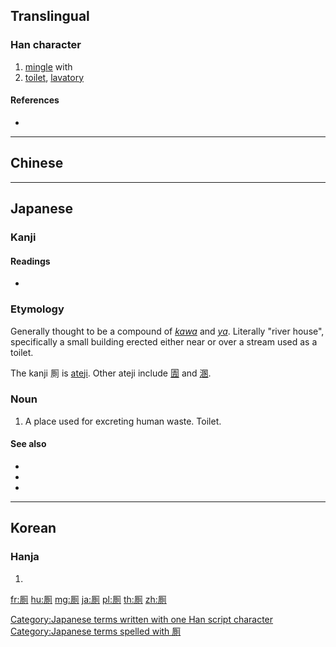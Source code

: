 {{also|厕|廁}}
==Translingual==

===Han character===
{{Han char|rn=27|rad=厂|as=09|sn=11|four=|canj=MBCN|ids=⿸厂則}}

# [[mingle]] with
# [[toilet]], [[lavatory]]

====References====
* {{Han ref|kx=0162.130|dkj=02981|dj=0370.010|hdz=10075.120|uh=53A0|ud=21408}}

----

==Chinese==
{{zh-see|廁|v}}

----

==Japanese==

===Kanji===
{{ja-kanji|grade=|rs=厂09}}

====Readings====
* {{ja-readings|on=[[し]] (shi)|kun=[[かわや]] (kawaya)}}

===Etymology===
Generally thought to be a compound of ''[[川|kawa]]'' and ''[[屋|ya]]''. Literally "river house", specifically a small building erected either near or over a stream used as a toilet.

The kanji 厠 is [[ateji]]. Other ateji include [[圊]] and [[溷]].

===Noun===
{{ja-noun|かわや|hku=かはや|hhira=かはや}}

# A place used for excreting human waste. Toilet.

====See also====
* {{l|ja|トイレ}}
* {{l|ja|おトイレ}}
* {{l|ja|便所}}

[[Category:Japanese terms written with one Han script character]]
[[Category:Japanese terms spelled with 厠]]

----

==Korean==

===Hanja===
{{ko-hanja|hangeul=측|rv=cheuk|mr=ch'ŭk}}

# {{defn|lang=ko|sort=厂09}}

[[fr:厠]]
[[hu:厠]]
[[mg:厠]]
[[ja:厠]]
[[pl:厠]]
[[th:厠]]
[[zh:厠]]